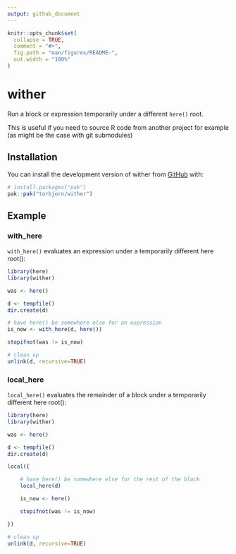```yaml
---
output: github_document
---
```


<!-- README.md is generated from README.Rmd. Please edit that file -->

```r
knitr::opts_chunk$set(
  collapse = TRUE,
  comment = "#>",
  fig.path = "man/figures/README-",
  out.width = "100%"
)
```

# wither

<!-- badges: start -->
<!-- badges: end -->

Run a block or expression temporarily under a different `here()` root.

This is useful if you need to source R code from another project for
example (as might be the case with git submodules)

## Installation

You can install the development version of wither from
[GitHub](https://github.com/) with:

``` r
# install.packages("pak")
pak::pak("torbjorn/wither")
```

## Example

### with_here

`with_here()` evaluates an expression under a temporarily different
here root():

```r
library(here)
library(wither)

was <- here()

d <- tempfile()
dir.create(d)

# have here() be somewhere else for an expression
is_now <- with_here(d, here())

stopifnot(was != is_now)

# clean up
unlink(d, recursive=TRUE)

```

### local_here

`local_here()` evaluates the remainder of a block under a temporarily
different here root():

```r
library(here)
library(wither)

was <- here()

d <- tempfile()
dir.create(d)

local({

    # have here() be somewhere else for the rest of the block
    local_here(d)

    is_now <- here()

    stopifnot(was != is_now)

})

# clean up
unlink(d, recursive=TRUE)

```
